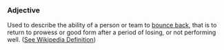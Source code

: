 ===Adjective===

Used to describe the ability of a person or team to [[bounce back]], that is to return to prowess or good form after a period of losing, or not performing well. ([[w:Bouncebackability|See Wikipedia Definition]])

{{protologism}}